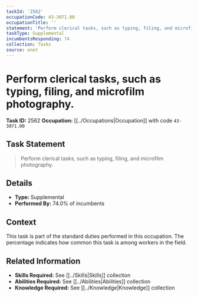 ```yaml
---
taskId: '2562'
occupationCode: 43-3071.00
occupationTitle: ''
statement: 'Perform clerical tasks, such as typing, filing, and microfilm photography.'
taskType: Supplemental
incumbentsResponding: 74
collection: Tasks
source: onet
---
```

# Perform clerical tasks, such as typing, filing, and microfilm photography.

**Task ID:** 2562
**Occupation:** [[../Occupations|Occupation]] with code `43-3071.00`

## Task Statement

> Perform clerical tasks, such as typing, filing, and microfilm photography.

## Details

- **Type:** Supplemental
- **Performed By:** 74.0% of incumbents

## Context

This task is part of the standard duties performed in this occupation. The percentage indicates how common this task is among workers in the field.

## Related Information

- **Skills Required:** See [[../Skills|Skills]] collection
- **Abilities Required:** See [[../Abilities|Abilities]] collection
- **Knowledge Required:** See [[../Knowledge|Knowledge]] collection
